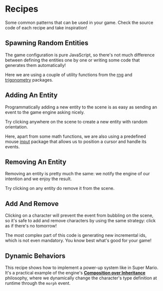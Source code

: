 

<Meta of={Recipes} />

# Recipes

Some common patterns that can be used in your game. Check the source code of each recipe and take inspiration!

## Spawning Random Entities

The game configuration is pure JavaScript, so there's not much difference between defining the entities one by one or writing some code that generates them automatically!

Here we are using a couple of utility functions from the [rng](/docs/utils-math-rng--docs) and [trigonometry](/docs/utils-math-trigonometry--docs) packages.

<Canvas of={Recipes.RandomEntities} />

<Source dark code={randomEntities} />

## Adding An Entity

Programmatically adding a new entity to the scene is as easy as sending an event to the game engine asking nicely.

Try clicking anywhere on the scene to create a new entity with random orientation.

Here, apart from some math functions, we are also using a predefined mouse [input](/docs/engine-input--docs) package that allows us to position a cursor and handle its events.

<Canvas of={Recipes.AddEntity} />

<Source dark code={addEntity} />

## Removing An Entity

Removing an entity is pretty much the same: we notify the engine of our intention and we enjoy the result.

Try clicking on any entity do remove it from the scene.

<Canvas of={Recipes.RemoveEntity} />

<Source dark code={removeEntity} />

## Add And Remove

Clicking on a character will prevent the event from bubbling on the scene, so it's safe to add and remove characters by using the same strategy: click as if there's no tomorrow!

The most complex part of this code is generating new incremental ids, which is not even mandatory. You know best what's good for your game!

<Canvas of={Recipes.AddAndRemove} />

<Source dark code={addAndRemove} />

## Dynamic Behaviors

This recipe shows how to implement a power-up system like in Super Mario. It's a practical example of the engine's **[Composition over Inheritance](/docs/engine-core-concepts-composition--docs)** philosophy, where we dynamically change the character's type definition at runtime through the `morph` event.

<Canvas of={Recipes.DynamicBehaviors} />

<Source dark code={dynamicBehaviors} />
